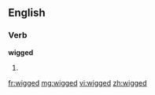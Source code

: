 ==English==

===Verb===
'''wigged'''

# {{past of|[[wig]]}}

[[fr:wigged]]
[[mg:wigged]]
[[vi:wigged]]
[[zh:wigged]]